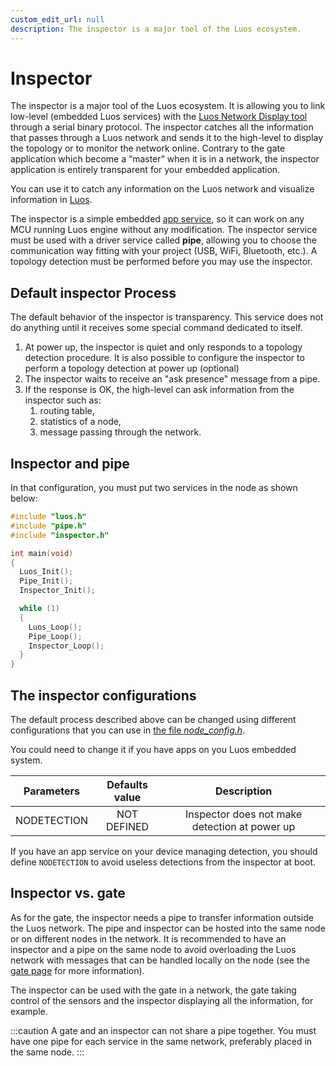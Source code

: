 ```yaml
---
custom_edit_url: null
description: The inspector is a major tool of the Luos ecosystem.
---
```



# Inspector

The inspector is a major tool of the Luos ecosystem. It is allowing you to link low-level (embedded Luos services) with the <a href="https://app.luos.io/network" target="_blank">Luos Network Display tool<IconExternalLink width="10"></IconExternalLink></a> through a serial binary protocol. The inspector catches all the information that passes through a Luos network and sends it to the high-level to display the topology or to monitor the network online. Contrary to the gate application which become a “master” when it is in a network, the inspector application is entirely transparent for your embedded application.

You can use it to catch any information on the Luos network and visualize information in <a href="https://app.luos.io" target="_blank">Luos<IconExternalLink width="10"></IconExternalLink></a>.

The inspector is a simple embedded [app service](../luos-technology/services/service-api#apps-guidelines), so it can work on any MCU running Luos engine without any modification. The inspector service must be used with a driver service called **pipe**, allowing you to choose the communication way fitting with your project (USB, WiFi, Bluetooth, etc.). A topology detection must be performed before you may use the inspector.

## Default inspector Process

The default behavior of the inspector is transparency. This service does not do anything until it receives some special command dedicated to itself.

1. At power up, the inspector is quiet and only responds to a topology detection procedure. It is also possible to configure the inspector to perform a topology detection at power up (optional)
2. The inspector waits to receive an "ask presence" message from a pipe.
3. If the response is OK, the high-level can ask information from the inspector such as:
   1. routing table,
   2. statistics of a node,
   3. message passing through the network.

## Inspector and pipe

In that configuration, you must put two services in the node as shown below:

```c
#include "luos.h"
#include "pipe.h"
#include "inspector.h"

int main(void)
{
  Luos_Init();
  Pipe_Init();
  Inspector_Init();

  while (1)
  {
    Luos_Loop();
    Pipe_Loop();
    Inspector_Loop();
  }
}
```

## The inspector configurations

The default process described above can be changed using different configurations that you can use in [the file _node_config.h_](/docs/luos-technology/basics/orga#configuration).

You could need to change it if you have apps on you Luos embedded system.

| Parameters  | Defaults value |                  Description                  |
| :---------: | :------------: | :-------------------------------------------: |
| NODETECTION |  NOT DEFINED   | Inspector does not make detection at power up |

If you have an app service on your device managing detection, you should define `NODETECTION` to avoid useless detections from the inspector at boot.

## Inspector vs. gate

As for the gate, the inspector needs a pipe to transfer information outside the Luos network. The pipe and inspector can be hosted into the same node or on different nodes in the network. It is recommended to have an inspector and a pipe on the same node to avoid overloading the Luos network with messages that can be handled locally on the node (see the [gate page](/docs/tools/gate) for more information).

The inspector can be used with the gate in a network, the gate taking control of the sensors and the inspector displaying all the information, for example.

:::caution
A gate and an inspector can not share a pipe together.
You must have one pipe for each service in the same network, preferably placed in the same node.
:::
